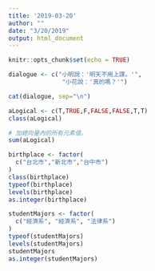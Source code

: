 ```yaml
---
title: '2019-03-20'
author: ""
date: "3/20/2019"
output: html_document
---
```


```r
knitr::opts_chunk$set(echo = TRUE)
```

```r
dialogue <- c("小明說：'明天不用上課。'",
               "小花說：'真的嗎？'")

cat(dialogue, sep="\n")
```

```r
aLogical <- c(T,TRUE,F,FALSE,FALSE,T,T)
class(aLogical)
```

```r
# 加總向量內的所有元素值。
sum(aLogical)
```

```r
birthplace <- factor(
  c("台北市","新北市","台中市")
) 
class(birthplace)
typeof(birthplace)
levels(birthplace)
as.integer(birthplace)
```
```r
studentMajors <- factor(
  c("經濟系", "經濟系", "法律系")
)
typeof(studentMajors)
levels(studentMajors)
studentMajors
as.integer(studentMajors)
```


